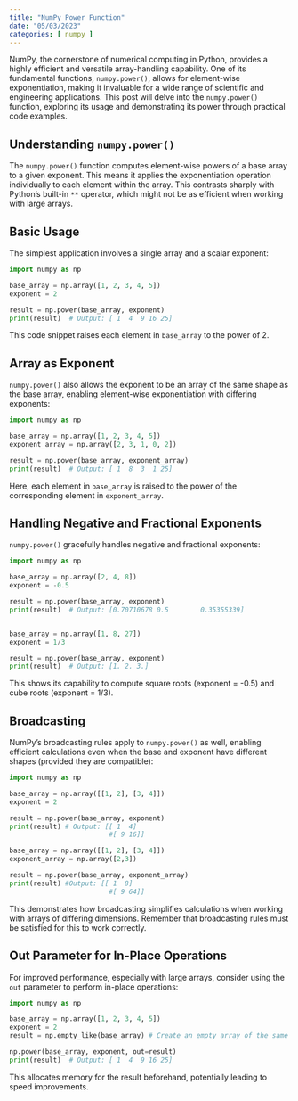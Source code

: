 ```yaml
---
title: "NumPy Power Function"
date: "05/03/2023"
categories: [ numpy ]
---
```



NumPy, the cornerstone of numerical computing in Python, provides a highly efficient and versatile array-handling capability.  One of its fundamental functions, `numpy.power()`, allows for element-wise exponentiation, making it invaluable for a wide range of scientific and engineering applications.  This post will delve into the `numpy.power()` function, exploring its usage and demonstrating its power through practical code examples.


## Understanding `numpy.power()`

The `numpy.power()` function computes element-wise powers of a base array to a given exponent.  This means it applies the exponentiation operation individually to each element within the array.  This contrasts sharply with Python's built-in `**` operator, which might not be as efficient when working with large arrays.


## Basic Usage

The simplest application involves a single array and a scalar exponent:

```python
import numpy as np

base_array = np.array([1, 2, 3, 4, 5])
exponent = 2

result = np.power(base_array, exponent)
print(result)  # Output: [ 1  4  9 16 25]
```

This code snippet raises each element in `base_array` to the power of 2.


## Array as Exponent

`numpy.power()` also allows the exponent to be an array of the same shape as the base array, enabling element-wise exponentiation with differing exponents:

```python
import numpy as np

base_array = np.array([1, 2, 3, 4, 5])
exponent_array = np.array([2, 3, 1, 0, 2])

result = np.power(base_array, exponent_array)
print(result)  # Output: [ 1  8  3  1 25]
```

Here, each element in `base_array` is raised to the power of the corresponding element in `exponent_array`.


## Handling Negative and Fractional Exponents

`numpy.power()` gracefully handles negative and fractional exponents:


```python
import numpy as np

base_array = np.array([2, 4, 8])
exponent = -0.5

result = np.power(base_array, exponent)
print(result)  # Output: [0.70710678 0.5        0.35355339]


base_array = np.array([1, 8, 27])
exponent = 1/3

result = np.power(base_array, exponent)
print(result)  # Output: [1. 2. 3.]
```

This shows its capability to compute square roots (exponent = -0.5) and cube roots (exponent = 1/3).


##  Broadcasting

NumPy's broadcasting rules apply to `numpy.power()` as well, enabling efficient calculations even when the base and exponent have different shapes (provided they are compatible):

```python
import numpy as np

base_array = np.array([[1, 2], [3, 4]])
exponent = 2

result = np.power(base_array, exponent)
print(result) # Output: [[ 1  4]
                         #[ 9 16]]

base_array = np.array([[1, 2], [3, 4]])
exponent_array = np.array([2,3])

result = np.power(base_array, exponent_array)
print(result) #Output: [[ 1  8]
                         #[ 9 64]]

```

This demonstrates how broadcasting simplifies calculations when working with arrays of differing dimensions.  Remember that broadcasting rules must be satisfied for this to work correctly.


##  Out Parameter for In-Place Operations

For improved performance, especially with large arrays, consider using the `out` parameter to perform in-place operations:

```python
import numpy as np

base_array = np.array([1, 2, 3, 4, 5])
exponent = 2
result = np.empty_like(base_array) # Create an empty array of the same shape and type as base_array

np.power(base_array, exponent, out=result)
print(result)  # Output: [ 1  4  9 16 25]

```

This allocates memory for the result beforehand, potentially leading to speed improvements.


